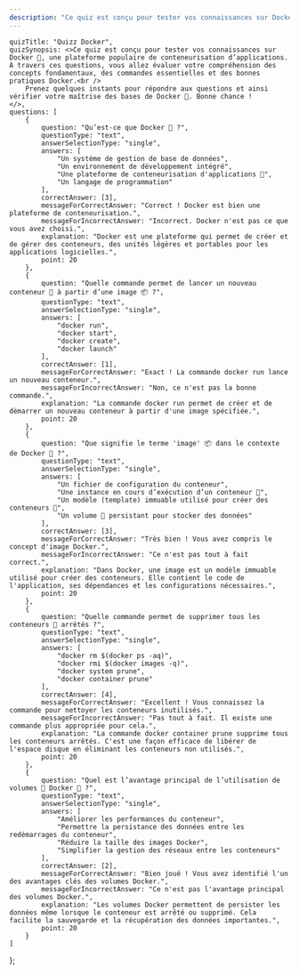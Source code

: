 ```yaml
---
description: "Ce quiz est conçu pour tester vos connaissances sur Docker 🐳, une plateforme populaire de conteneurisation d’applications. À travers ces questions, vous allez évaluer votre compréhension des concepts fondamentaux liés à Docker, notamment ses principes, les commandes essentielles et les bonnes pratiques."
---
```

    quizTitle: "Quizz Docker",
    quizSynopsis: <>Ce quiz est conçu pour tester vos connaissances sur Docker 🐳, une plateforme populaire de conteneurisation d’applications. À travers ces questions, vous allez évaluer votre compréhension des concepts fondamentaux, des commandes essentielles et des bonnes pratiques Docker.<br />
        Prenez quelques instants pour répondre aux questions et ainsi vérifier votre maîtrise des bases de Docker 🐳. Bonne chance !
    </>,
    questions: [
        {
            question: "Qu’est-ce que Docker 🐳 ?",
            questionType: "text",
            answerSelectionType: "single",
            answers: [
                "Un système de gestion de base de données",
                "Un environnement de développement intégré",
                "Une plateforme de conteneurisation d'applications 🐳",
                "Un langage de programmation"
            ],
            correctAnswer: [3],
            messageForCorrectAnswer: "Correct ! Docker est bien une plateforme de conteneurisation.",
            messageForIncorrectAnswer: "Incorrect. Docker n'est pas ce que vous avez choisi.",
            explanation: "Docker est une plateforme qui permet de créer et de gérer des conteneurs, des unités légères et portables pour les applications logicielles.",
            point: 20
        },
        {
            question: "Quelle commande permet de lancer un nouveau conteneur 🚚 à partir d’une image 📦 ?",
            questionType: "text",
            answerSelectionType: "single",
            answers: [
                "docker run",
                "docker start",
                "docker create",
                "docker launch"
            ],
            correctAnswer: [1],
            messageForCorrectAnswer: "Exact ! La commande docker run lance un nouveau conteneur.",
            messageForIncorrectAnswer: "Non, ce n'est pas la bonne commande.",
            explanation: "La commande docker run permet de créer et de démarrer un nouveau conteneur à partir d'une image spécifiée.",
            point: 20
        },
        {
            question: "Que signifie le terme 'image' 📦 dans le contexte de Docker 🐳 ?",
            questionType: "text",
            answerSelectionType: "single",
            answers: [
                "Un fichier de configuration du conteneur",
                "Une instance en cours d’exécution d’un conteneur 🚚",
                "Un modèle (template) immuable utilisé pour créer des conteneurs 🚚",
                "Un volume 💾 persistant pour stocker des données"
            ],
            correctAnswer: [3],
            messageForCorrectAnswer: "Très bien ! Vous avez compris le concept d'image Docker.",
            messageForIncorrectAnswer: "Ce n'est pas tout à fait correct.",
            explanation: "Dans Docker, une image est un modèle immuable utilisé pour créer des conteneurs. Elle contient le code de l'application, ses dépendances et les configurations nécessaires.",
            point: 20
        },
        {
            question: "Quelle commande permet de supprimer tous les conteneurs 🚚 arrêtés ?",
            questionType: "text",
            answerSelectionType: "single",
            answers: [
                "docker rm $(docker ps -aq)",
                "docker rmi $(docker images -q)",
                "docker system prune",
                "docker container prune"
            ],
            correctAnswer: [4],
            messageForCorrectAnswer: "Excellent ! Vous connaissez la commande pour nettoyer les conteneurs inutilisés.",
            messageForIncorrectAnswer: "Pas tout à fait. Il existe une commande plus appropriée pour cela.",
            explanation: "La commande docker container prune supprime tous les conteneurs arrêtés. C'est une façon efficace de libérer de l'espace disque en éliminant les conteneurs non utilisés.",
            point: 20
        },
        {
            question: "Quel est l’avantage principal de l’utilisation de volumes 💾 Docker 🐳 ?",
            questionType: "text",
            answerSelectionType: "single",
            answers: [
                "Améliorer les performances du conteneur",
                "Permettre la persistance des données entre les redémarrages du conteneur",
                "Réduire la taille des images Docker",
                "Simplifier la gestion des réseaux entre les conteneurs"
            ],
            correctAnswer: [2],
            messageForCorrectAnswer: "Bien joué ! Vous avez identifié l'un des avantages clés des volumes Docker.",
            messageForIncorrectAnswer: "Ce n'est pas l'avantage principal des volumes Docker.",
            explanation: "Les volumes Docker permettent de persister les données même lorsque le conteneur est arrêté ou supprimé. Cela facilite la sauvegarde et la récupération des données importantes.",
            point: 20
        }
    ]
};

<Quizz quizData={quiz} />


